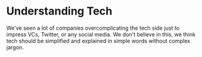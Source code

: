 # Understanding Tech

We’ve seen a lot of companies overcomplicating the tech side just to impress VCs, Twitter, or any social media. We don’t believe in this, we think tech should be simplified and explained in simple words without complex jargon.